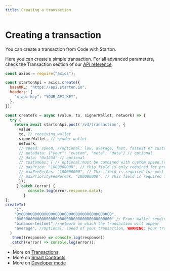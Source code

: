 ```yaml
---
title: Creating a transaction
---
```


# Creating a transaction

You can create a transaction from Code with Starton.

Here you can create a simple transaction. For all advanced parameters, check the Transaction section of our <a href="https://docs.starton.io//intro#tag/Transaction/operation/TransactionCreate">API reference</a>.

```jsx showLineNumbers
const axios = require("axios");

const startonApi = axios.create({
  baseURL: "https://api.starton.io",
  headers: {
    "x-api-key": "YOUR_API_KEY",
  },
});

const createTx = async (value, to, signerWallet, network) => {
  try {
    return await startonApi.post('/v3/transaction', {
      value,
      to, // receiving wallet
      signerWallet, // sender wallet
      network,
      // speed: speed, //optional: low, average, fast, fastest or custom (must be combined with customGas)
      // metadata: {"your": "custom", "meta": "data"} // optional
      // data: "0x1234" // optional
      // customGas: { // optional:must be combined with custom speed.(values in wei)
      // gasPrice: "1000000000", // this field is only required for pre EIP-1155 networks such as (binance-testnet)
      // maxFeePerGas: "100000000", // This field is required for post EIP-1155 networks
      // maxPriorityFeePerGas: "100000000", // This field is required for post EIP-1155 networks
      });
     } catch (error) {
          console.log(error.response.data);
        }
};
createTx(
    "1",
    "0x0000000000000000000000000000000000000000",
    "0x0000000000000000000000000000000000000000",// From: Wallet sending
    "binance-testnet",//network on which the transaction will appear
    "average", //Optional: speed of your transaction, WARNING: your transaction speed has an impact on gas fees
  )
  .then((response) => console.log(response))
  .catch((error) => console.log(error));

  ```


   - More on [Transactions](/Transactions/creating-a-transaction.mdx)
   - More on [Smart Contracts](/Smart-contract/understanding-smart-contracts.md)
   - More on [Developer mode](/Developer/Discovering-coding-interface.md)
